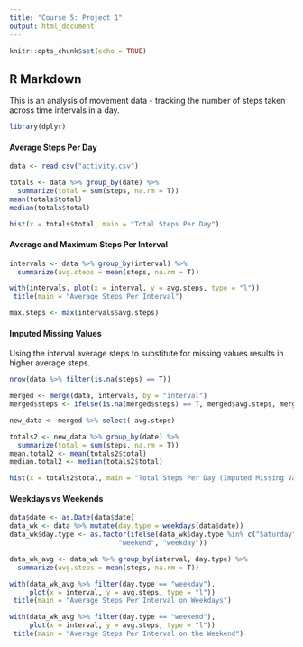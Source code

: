 ---
title: "Course 5: Project 1"
output: html_document
---

```{r setup}
knitr::opts_chunk$set(echo = TRUE)
```

## R Markdown

This is an analysis of movement data - tracking the number of steps taken across time intervals in a day. 

```{r load, results = "hide"}
library(dplyr)
```

#### Average Steps Per Day
```{r one}
data <- read.csv("activity.csv")

totals <- data %>% group_by(date) %>% 
  summarize(total = sum(steps, na.rm = T))
mean(totals$total) 
median(totals$total)

hist(x = totals$total, main = "Total Steps Per Day")
```

#### Average and Maximum Steps Per Interval 
```{r two}
intervals <- data %>% group_by(interval) %>% 
  summarize(avg.steps = mean(steps, na.rm = T))

with(intervals, plot(x = interval, y = avg.steps, type = "l"))
 title(main = "Average Steps Per Interval")

max.steps <- max(intervals$avg.steps)
```

#### Imputed Missing Values 

Using the interval average steps to substitute for missing values results in higher average steps.

```{r three}
nrow(data %>% filter(is.na(steps) == T))

merged <- merge(data, intervals, by = "interval")
merged$steps <- ifelse(is.na(merged$steps) == T, merged$avg.steps, merged$steps)

new_data <- merged %>% select(-avg.steps)

totals2 <- new_data %>% group_by(date) %>% 
  summarize(total = sum(steps, na.rm = T))
mean.total2 <- mean(totals2$total) 
median.total2 <- median(totals2$total)

hist(x = totals2$total, main = "Total Steps Per Day (Imputed Missing Values)")
```


#### Weekdays vs Weekends

```{r four}
data$date <- as.Date(data$date)
data_wk <- data %>% mutate(day.type = weekdays(data$date))
data_wk$day.type <- as.factor(ifelse(data_wk$day.type %in% c("Saturday", "Sunday"), 
                           "weekend", "weekday"))

data_wk_avg <- data_wk %>% group_by(interval, day.type) %>% 
  summarize(avg.steps = mean(steps, na.rm = T))

with(data_wk_avg %>% filter(day.type == "weekday"), 
     plot(x = interval, y = avg.steps, type = "l"))
 title(main = "Average Steps Per Interval on Weekdays")

with(data_wk_avg %>% filter(day.type == "weekend"), 
     plot(x = interval, y = avg.steps, type = "l"))
 title(main = "Average Steps Per Interval on the Weekend")
```

